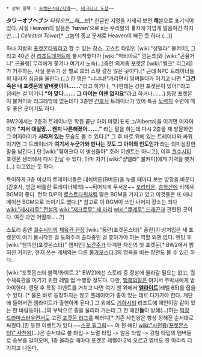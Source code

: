  * 상위 항목 : [[포켓몬스터/지역]]~~, [[비크티니 도장]]~~

'''タワーオブヘブン''' ''타워오브__해__븐''[* 한글판 지명을 자세히 보면 '''해'''븐으로 표기되어 있다. 사실 Heaven의 발음은 'h'''ɛ'''vən'으로 '''ɛ'''는 우리말의 '''ㅐ'''자에 가깝게 발음하긴 하지만....] ''Celestial Tower''[* 그놈의 종교 문제로 Heaven이 빠진 듯 하다.(…)]

하나 지방의 [[포켓몬타워]]라고 할 수 있는 장소. 고스트 타입인 [wiki:"샹델라" 불켜미], 그리고 40년 전 [[리조트데저트]]에 불시착했다가 [wiki:"악비아르" 깜눈크]와 [wiki:"곤율거니" 곤율랭] 무리에게 쫓겨나 여기서 노숙(…)중인 외계종 포켓몬 [wiki:"벰크" 리그레]가 거주하는, 사실 분위기 상 별로 호러 스팟 같진 않은 곳이다.[* 근데 NPC 트레이너들의 대사가 심금을 울린다.(…) 한 명은 "냐냐냐!"거리면서 덤벼들다가 이기고 나면 '''"그건 죽은 내 포켓몬의 말버릇이야……."'''라고 하거나, "나한테는 강한 포켓몬이 있어!"라고 덤비는 걸 이기니 '''"아 맞다……. 그 아이는 이젠 없지요"'''라고 하거나…….] 등장 포켓몬이 불켜미와 리그레밖에 없는데다 3층엔 [[간호사]] 트레이너가 있어 특공 [[노력치]] 수련에 매우 좋은 곳이기도 하다.

BW2에서는 2층의 트레이너인 학원 끝난 아이  미영(モモコ/Alberta)을 이기면 여자아이가 '''"져서 대실망… 왠지 나른해졌어……."''' 라는 말을 하는데 다시 2층을 재 방문하면 그 여자아이가 '''사라져 있는''' 모습도 볼 수 있다.[* 그 후 바로 위에 있는 트레이너와 싸워 이기면 그 트레이너가 '''여기서 누군가와 만나는 것도 그 아이의 인도인가''' 라는 의미심장한 말을 남긴다.] 단 [wiki:"훼이크다 이 병신들아" 호러 이벤트는 아니고], 이후 [[궐수시티]] 포켓몬 센터에서 다시 만날 수 있다. 아마 자기 [wiki:"샹델라" 불켜미]에게 기력을 뺏겨(…) 쉬고있는 듯 하다.

특이하게 3층 이상의 트레이너들은 대쉬버튼(B버튼)을 누를 때마다 보는 방향을 바꾼다(간호사, 방금 배틀한 트레이너제외)
~~뒤어지게 무서운~~ [[보라타운]], [[송화산]]에 비해서 BGM이 좋다. 전작 D/P의 [[로스트타워]]처럼 맑은 BGM을 가지고 있고 이것들은 또 애니메이션 BGM으로 쓰이기도 했다.[* 참고로 이 BGM이 쓰인 나머지 장소는 죄다 [[wiki:"레시라무" 전설의]] [[wiki:"제크로무" 세 마리]] [[wiki:"큐레무" 드래곤]]과 관련된 곳이다. 여긴 과연 어떨까……?]
 
스토리 중엔 [[궐수시티]]의 [[체육관 관장]] [wiki:"풍란(포켓몬스터)" 풍란]이 상처입은 새 포켓몬이 여기 불시착한 걸 도와주려 출타중인 걸 쫓아가야 하는 역할 외엔 없다. 엔딩 후 [wiki:"챔피언(포켓몬스터)" 챔피언] [[노간주]]가 타계한 자신의 첫 포켓몬[* BW2에서 밝혀진 거지만, 현재 쓰는 개체와는 다른 [[불카모스]]다.]의 명복을 비는 장면도 볼 수 있긴 하다.

[wiki:"포켓몬스터 블랙/화이트 2" BW2]에선 스토리 중 정상에 올라갈 필요는 없고, 궐수체육관을 이기기 위한 레벨 업 수행장 정도다. 다만, [[행복의알]]은 여기서 주박사에게 받아야한다. 엔딩 후 특정 이벤트를 거치고 나면 여기 맨 위에서 '''[[엠라이트]]'''(레벨 65)를 잡을 수 있다. [* 물론 바로 등장하지는 않고 플레이어가 종이 있는 데로 다가가야 한다. 계단에 들어서면 엠라이트가 출현하게 된다.] 그 외에도 [[기하시티]] 리조트에 애인이랑 같이 있는 한 바람둥이(…)의 부탁으로 종을 울리러 가는데 그 전 애인'''들'''이 방해(…)하는 [[막장 드라마]]스러우면서도 고전 [[포켓몬 리그]]를 패러디[* 기존 사천왕은 항상 정해진 순서대로 싸웠다.]한 듯한 이벤트가 있다.~~[[스콧 필그림]]~~ 이 전 애인 [[wiki:"사천왕(포켓몬스터)" 사천왕]](…)은 순서대로 불 타입-> 노멀 타입 -> 얼음 타입 -> 강철 타입의 멤버들로 승부를 걸어오며, 1층 올라갈 때마다 포켓몬 레벨이 2씩 오르고 멤버도 한 마리씩 더 가지고 나온다. 
